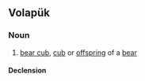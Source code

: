 ==Volapük==

===Noun===
{{vo-noun}}

# [[bear cub]], [[cub]] or [[offspring]] of a [[bear]]

====Declension====
{{vo-decl-noun}}